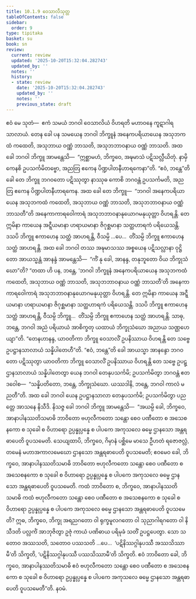 ```yaml
---
title: 10.1.9 ဝေသာလီသုတ္တ
tableOfContents: false
sidebar:
  order: 9
type: tipitaka
basket: su
book: sn
review:
  current: review
  updated: '2025-10-20T15:32:04.282743'
  updated_by: ''
  notes: ''
  history:
  - state: review
    date: '2025-10-20T15:32:04.282743'
    updated_by: ''
    notes: ''
    previous_state: draft
---
```



<DynamicBreadcrumb />


<ReviewStatus review={frontmatter.review} showDetails={true} />

<HypothesisAnnotation frontmatter={frontmatter} />

<Division number="985" book="sn" e="ch" v="18" p="429">

<Paragraph number="1694" book="sn">
ဧဝံ မေ သုတံ—  ဧကံ သမယံ ဘဂဝါ ဝေသာလိယံ ဝိဟရတိ မဟာဝနေ ကူဋာဂါရသာလာယံ. တေန ခေါ ပန သမယေန ဘဂဝါ ဘိက္ခူနံ အနေကပရိယာယေန အသုဘကထံ ကထေတိ, အသုဘာယ ဝဏ္ဏံ ဘာသတိ, အသုဘဘာဝနာယ ဝဏ္ဏံ ဘာသတိ.
</Paragraph>

<Paragraph number="1695" book="sn">
အထ ခေါ ဘဂဝါ ဘိက္ခူ အာမန္တေသိ—  “ဣစ္ဆာမဟံ, ဘိက္ခဝေ, အဍ္ဎမာသံ ပဋိသလ္လီယိတုံ. နာမှိ ကေနစိ ဥပသင်္ကမိတဗ္ဗော, အညတြ ဧကေန ပိဏ္ဍပါတနီဟာရကေနာ”တိ. “ဧဝံ, ဘန္တေ”တိ ခေါ တေ ဘိက္ခူ ဘဂဝတော ပဋိဿုတွာ နာဿုဓ ကောစိ ဘဂဝန္တံ ဥပသင်္ကမတိ, အညတြ ဧကေန ပိဏ္ဍပါတနီဟာရကေန.
</Paragraph>

<Paragraph number="1696" book="sn">
အထ ခေါ တေ ဘိက္ခူ—  “ဘဂဝါ အနေကပရိယာယေန အသုဘကထံ ကထေတိ, အသုဘာယ ဝဏ္ဏံ ဘာသတိ, အသုဘဘာဝနာယ ဝဏ္ဏံ ဘာသတီ”တိ အနေကာကာရဝေါကာရံ အသုဘဘာဝနာနုယောဂမနုယုတ္တာ ဝိဟရန္တိ. တေ ဣမိနာ ကာယေန အဋ္ဋီယမာနာ ဟရာယမာနာ ဇိဂုစ္ဆမာနာ သတ္ထဟာရကံ ပရိယေသန္တိ. ဒသပိ ဘိက္ခူ ဧကာဟေန သတ္ထံ အာဟရန္တိ, ဝီသမ္ပိ …ပေ…  တိံသမ္ပိ ဘိက္ခူ ဧကာဟေန သတ္ထံ အာဟရန္တိ.
</Paragraph>

<Paragraph number="1697" book="sn">
အထ ခေါ ဘဂဝါ တဿ အဍ္ဎမာသဿ အစ္စယေန ပဋိသလ္လာနာ ဝုဋ္ဌိတော အာယသ္မန္တံ အာနန္ဒံ အာမန္တေသိ—  “ကိံ နု ခေါ, အာနန္ဒ, တနုဘူတော ဝိယ ဘိက္ခုသံဃော”တိ? “တထာ ဟိ ပန, ဘန္တေ, ‘ဘဂဝါ ဘိက္ခူနံ အနေကပရိယာယေန အသုဘကထံ ကထေတိ, အသုဘာယ ဝဏ္ဏံ ဘာသတိ, အသုဘဘာဝနာယ ဝဏ္ဏံ ဘာသတီ’တိ အနေကာကာရဝေါကာရံ အသုဘဘာဝနာနုယောဂမနုယုတ္တာ ဝိဟရန္တိ. တေ ဣမိနာ ကာယေန အဋ္ဋီယမာနာ ဟရာယမာနာ ဇိဂုစ္ဆမာနာ သတ္ထဟာရကံ ပရိယေသန္တိ. ဒသပိ ဘိက္ခူ ဧကာဟေန သတ္ထံ အာဟရန္တိ, ဝီသမ္ပိ ဘိက္ခူ…  တိံသမ္ပိ ဘိက္ခူ ဧကာဟေန သတ္ထံ အာဟရန္တိ. သာဓု, ဘန္တေ, ဘဂဝါ အညံ ပရိယာယံ အာစိက္ခတု ယထာယံ ဘိက္ခုသံဃော အညာယ သဏ္ဌဟေယျာ”တိ.
</Paragraph>

<Paragraph number="1698" book="sn">
“တေနဟာနန္ဒ, ယာဝတိကာ ဘိက္ခူ ဝေသာလိံ ဥပနိဿာယ ဝိဟရန္တိ တေ သဗ္ဗေ ဥပဋ္ဌာနသာလာယံ သန္နိပါတေဟီ”တိ. “ဧဝံ, ဘန္တေ”တိ ခေါ အာယသ္မာ အာနန္ဒော ဘဂဝတော ပဋိဿုတွာ ယာဝတိကာ ဘိက္ခူ ဝေသာလိံ ဥပနိဿာယ ဝိဟရန္တိ တေ သဗ္ဗေ ဥပဋ္ဌာနသာလာယံ သန္နိပါတေတွာ ယေန ဘဂဝါ တေနုပသင်္ကမိ; ဥပသင်္ကမိတွာ ဘဂဝန္တံ ဧတဒဝေါစ—  “သန္နိပတိတော, ဘန္တေ, ဘိက္ခုသံဃော. ယဿဒါနိ, ဘန္တေ, ဘဂဝါ ကာလံ မညတီ”တိ.
</Paragraph>

<Paragraph number="1699" book="sn">
အထ ခေါ ဘဂဝါ ယေန ဥပဋ္ဌာနသာလာ တေနုပသင်္ကမိ; ဥပသင်္ကမိတွာ ပညတ္တေ အာသနေ နိသီဒိ. နိသဇ္ဇ ခေါ ဘဂဝါ ဘိက္ခူ အာမန္တေသိ—  “အယမ္ပိ ခေါ, ဘိက္ခဝေ, အာနာပါနဿတိသမာဓိ ဘာဝိတော ဗဟုလီကတော သန္တော စေဝ ပဏီတော စ အသေစနကော စ သုခေါ စ ဝိဟာရော ဥပ္ပန္နုပ္ပန္နေ စ ပါပကေ အကုသလေ ဓမ္မေ ဌာနသော အန္တရဓာပေတိ ဝူပသမေတိ.
</Paragraph>

<Paragraph number="1700" book="sn">
သေယျထာပိ, ဘိက္ခဝေ, ဂိမှာနံ ပစ္ဆိမေ မာသေ ဦဟတံ ရဇောဇလ္လံ, တမေနံ မဟာအကာလမေဃော ဌာနသော အန္တရဓာပေတိ ဝူပသမေတိ; ဧဝမေဝ ခေါ, ဘိက္ခဝေ, အာနာပါနဿတိသမာဓိ ဘာဝိတော ဗဟုလီကတော သန္တော စေဝ ပဏီတော စ အသေစနကော စ သုခေါ စ ဝိဟာရော ဥပ္ပန္နုပ္ပန္နေ စ ပါပကေ အကုသလေ ဓမ္မေ ဌာနသော အန္တရဓာပေတိ ဝူပသမေတိ. ကထံ ဘာဝိတော စ, ဘိက္ခဝေ, အာနာပါနဿတိသမာဓိ ကထံ ဗဟုလီကတော သန္တော စေဝ ပဏီတော စ အသေစနကော စ သုခေါ စ ဝိဟာရော ဥပ္ပန္နုပ္ပန္နေ စ ပါပကေ အကုသလေ ဓမ္မေ ဌာနသော အန္တရဓာပေတိ ဝူပသမေတိ?
</Paragraph>

<Paragraph number="1701" book="sn">
ဣဓ, ဘိက္ခဝေ, ဘိက္ခု အရညဂတော ဝါ ရုက္ခမူလဂတော ဝါ သုညာဂါရဂတော ဝါ နိသီဒတိ ပလ္လင်္ကံ အာဘုဇိတွာ ဥဇုံ ကာယံ ပဏိဓာယ ပရိမုခံ သတိံ ဥပဋ္ဌပေတွာ. သော သတောဝ အဿသတိ, သတောဝ ပဿသတိ …ပေ…  ‘ပဋိနိဿဂ္ဂါနုပဿီ အဿသိဿာမီ’တိ သိက္ခတိ, ‘ပဋိနိဿဂ္ဂါနုပဿီ ပဿသိဿာမီ’တိ သိက္ခတိ. ဧဝံ ဘာဝိတော ခေါ, ဘိက္ခဝေ, အာနာပါနဿတိသမာဓိ ဧဝံ ဗဟုလီကတော သန္တော စေဝ ပဏီတော စ အသေစနကော စ သုခေါ စ ဝိဟာရော ဥပ္ပန္နုပ္ပန္နေ စ ပါပကေ အကုသလေ ဓမ္မေ ဌာနသော အန္တရဓာပေတိ ဝူပသမေတီ”တိ.

</Paragraph>
</Division>

<Paragraph number="1702" type="center" book="sn">
နဝမံ.
</Paragraph>